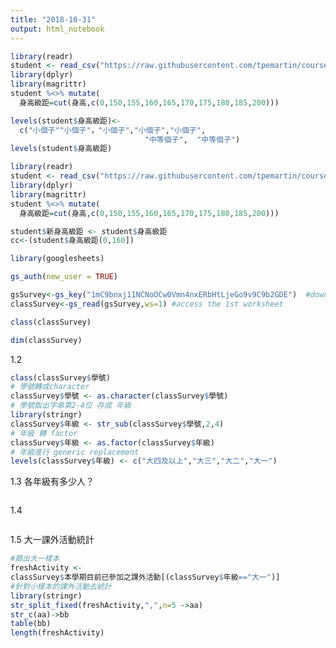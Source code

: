 ```yaml
---
title: "2018-10-31"
output: html_notebook
---
```


```r
library(readr)
student <- read_csv("https://raw.githubusercontent.com/tpemartin/course-107-1-programming-for-data-science/master/data/student.csv")
library(dplyr)
library(magrittr)
student %<>% mutate(
  身高級距=cut(身高,c(0,150,155,160,165,170,175,180,185,200)))
```

```r
levels(student$身高級距)<-
  c("小個子""小個子"，"小個子","小個子","小個子",
                              "中等個子",  "中等個子")
levels(student$身高級距)
```

```r
library(readr)
student <- read_csv("https://raw.githubusercontent.com/tpemartin/course-107-1-programming-for-data-science/master/data/student.csv")
library(dplyr)
library(magrittr)
student %<>% mutate(
  身高級距=cut(身高,c(0,150,155,160,165,170,175,180,185,200)))
```

```r
student$新身高級距 <- student$身高級距
cc<-(student$身高級距(0,160])
```

```r
library(googlesheets)
```

```r
gs_auth(new_user = TRUE)
```

```r
gsSurvey<-gs_key("1mC9bnxj11NCNoOCw0Vmn4nxERbHtLjeGo9v9C9b2GDE")  #download sheet information as an object
classSurvey<-gs_read(gsSurvey,ws=1) #access the 1st worksheet
```

```r
class(classSurvey)
```

```r
dim(classSurvey)
```

1.2
```r
class(classSurvey$學號)
# 學號轉成character
classSurvey$學號 <- as.character(classSurvey$學號)
# 學號取出字串第2-4位 存成 年級
library(stringr)
classSurvey$年級 <- str_sub(classSurvey$學號,2,4)
# 年級 轉 factor
classSurvey$年級 <- as.factor(classSurvey$年級)
# 年級進行 generic replacement
levels(classSurvey$年級) <- c("大四及以上","大三","大二","大一")
```

1.3 
各年級有多少人？
```r

```

1.4
```r

```

1.5
大一課外活動統計
```r
#篩出大一樣本
freshActivity <- 
classSurvey$本學期目前已參加之課外活動[(classSurvey$年級=="大一")]
#針對小樣本的課外活動去統計
library(stringr)
str_split_fixed(freshActivity,",",n=5 ->aa)
str_c(aa)->bb
table(bb)
length(freshActivity)

```

